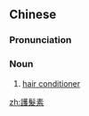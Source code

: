 ==Chinese==
{{wikipedia|lang=zh}}
{{zh-forms|s=护发素|type=21}}
{{wikipedia|lang=zh-yue}}

===Pronunciation===
{{zh-pron
|m=hù髮sù
|c=wu6 faat3 sou3
|cat=n
}}

===Noun===
{{zh-noun}}

# [[hair conditioner]]

[[zh:護髮素]]
